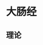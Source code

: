 = 大肠经 =

== 理论 ==
{{{class="brush:text"
早上5:00~7:00【大肠经，吃蔬果排便顺】

《卯时》血气流注于大肠，称为「手阳明大肠经」，此时最适宜「方便」，因此很多早起的人就很容易排便，反之就容易便秘；
所以，清热滑肠最好的时间就是此时，由于有助大肠经的食物只有蔬菜水果，有便秘的人在此时，最好多吃高纤蔬菜及水果。

关键点——鼻翼两侧
用食指指腹轻轻按压鼻翼两侧对大肠健康有益，便秘或腹泻时按压此处对症状也有一定改善。
}}}

{{http:pic/大肠经.jpg}}
